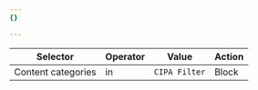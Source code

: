 ```yaml
---
{}

---
```


| Selector           | Operator | Value         | Action |
| ------------------ | -------- | ------------- | ------ |
| Content categories | in       | `CIPA Filter` | Block  |
